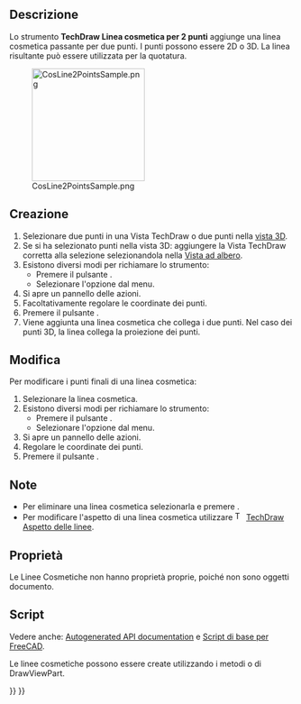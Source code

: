 <languages/>

{{Docnav/it
|[[TechDraw_2PointCenterLine/it|Linea centrale tra 2 punti]]
|[[TechDraw_CosmeticCircle/it|Cerchio cosmetico]]
|[[TechDraw_Workbench/it|TechDraw]]
|IconL=TechDraw_2PointCenterLine.svg
|IconR=TechDraw_CosmeticCircle.svg
|IconC=Workbench_TechDraw.svg
}}

{{GuiCommand/it
|Name=TechDraw 2PointCosmeticLine
|Name/it=TechDraw Linea cosmetica per 2 punti
|MenuLocation=TechDraw → Aggiungi linee → Aggiungi Linea cosmetica per 2 punti
|Version=0.19
|Workbenches=[[TechDraw_Workbench/it|TechDraw]]
|SeeAlso=[[TechDraw_FaceCenterLine/it|TechDraw Linea centrale alla faccia]], [[TechDraw_2LineCenterLine/it|TechDraw Linea centrale tra 2 linee]], [[TechDraw_2PointCenterLine/it|TechDraw Linea centrale tra 2 punti]]
}}

<span id="Description"></span>
==Descrizione==

Lo strumento '''TechDraw Linea cosmetica per 2 punti''' aggiunge una linea cosmetica passante per due punti. I punti possono essere 2D o 3D. La linea risultante può essere utilizzata per la quotatura.

[[Image:CosLine2PointsSample.png|200px]]

{{Caption|Linea cosmetica passante per 2 punti}}

<span id="Usage_create"></span>
==Creazione==

# Selezionare due punti in una Vista TechDraw o due punti nella [[3D_view/it|vista 3D]].
# Se si ha selezionato punti nella vista 3D: aggiungere la Vista TechDraw corretta alla selezione selezionandola nella [[Tree_view/it|Vista ad albero]].
# Esistono diversi modi per richiamare lo strumento:
#* Premere il pulsante {{Button|[[Image:TechDraw_2PointCosmeticLine.svg|16px]] [[TechDraw_2PointCosmeticLine/it|Aggiungi linea cosmetica per 2 punti]]}}.
#* Selezionare l'opzione {{MenuCommand|TechDraw → Aggiungi linee → [[Image:TechDraw_2PointCosmeticLine.svg|16px]] Aggiungi linea cosmetica per 2 punti}} dal menu.
# Si apre un pannello delle azioni.
# Facoltativamente regolare le coordinate dei punti.
# Premere il pulsante {{Button|OK}}.
# Viene aggiunta una linea cosmetica che collega i due punti. Nel caso dei punti 3D, la linea collega la proiezione dei punti.

<span id="Usage_edit"></span>
==Modifica==

Per modificare i punti finali di una linea cosmetica:

# Selezionare la linea cosmetica.
# Esistono diversi modi per richiamare lo strumento:
#* Premere il pulsante {{Button|[[Image:TechDraw_2PointCosmeticLine.svg|16px]] [[TechDraw_2PointCosmeticLine/it|Aggiungi linea cosmetica per 2 punti]]}}.
#* Selezionare l'opzione {{MenuCommand|TechDraw → Aggiungi linee → [[Image:TechDraw_2PointCosmeticLine.svg|16px]] Aggiungi linea cosmetica per 2 punti}} dal menu.
# Si apre un pannello delle azioni.
# Regolare le coordinate dei punti.
# Premere il pulsante {{Button|OK}}.

<span id="Notes"></span>
==Note==

* Per eliminare una linea cosmetica selezionarla e premere {{KEY|Delete}}. {{Version/it|1.0}}
* Per modificare l'aspetto di una linea cosmetica utilizzare [[Image:TechDraw_DecorateLine.svg|16px]] [[TechDraw_DecorateLine/it|TechDraw Aspetto delle linee]].

<span id="Properties"></span>
==Proprietà==

Le Linee Cosmetiche non hanno proprietà proprie, poiché non sono oggetti documento.

<span id="Scripting"></span>
==Script==

Vedere anche: [https://freecad.github.io/SourceDoc/ Autogenerated API documentation] e [[FreeCAD_Scripting_Basics/it|Script di base per FreeCAD]].

Le linee cosmetiche possono essere create utilizzando i metodi {{Incode|makeCosmeticLine(v1, v2)}} o {{Incode|makeCosmeticLine3d(v1, v2)}} di DrawViewPart.


{{Docnav/it
|[[TechDraw_2PointCenterLine/it|Linea centrale tra 2 punti]]
|[[TechDraw_CosmeticCircle/it|Cerchio cosmetico]]
|[[TechDraw_Workbench/it|TechDraw]]
|IconL=TechDraw_2PointCenterLine.svg
|IconR=TechDraw_CosmeticCircle.svg
|IconC=Workbench_TechDraw.svg
}}

{{TechDraw Tools navi{{#translation:}}}}
{{Userdocnavi{{#translation:}}}}